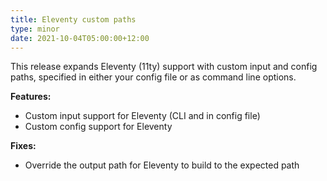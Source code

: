 ```yaml
---
title: Eleventy custom paths
type: minor
date: 2021-10-04T05:00:00+12:00
---
```

This release expands Eleventy (11ty) support with custom input and config paths, specified in either your config file or as command line options.

**Features:**

* Custom input support for Eleventy (CLI and in config file)
* Custom config support for Eleventy

**Fixes:**

* Override the output path for Eleventy to build to the expected path
